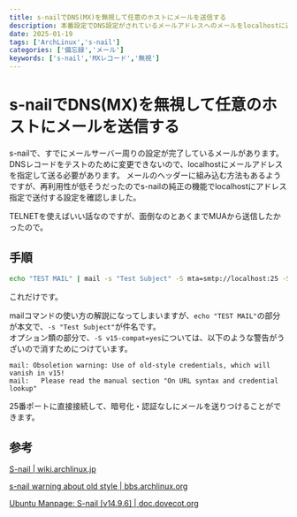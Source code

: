 ```yaml
---
title: s-nailでDNS(MX)を無視して任意のホストにメールを送信する
description: 本番設定でDNS設定がされているメールアドレスへのメールをlocalhostに送信したかったのです
date: 2025-01-19
tags: ['ArchLinux','s-nail']
categories: ['備忘録','メール']
keywords: ['s-nail','MXレコード','無視']
---
```


# s-nailでDNS(MX)を無視して任意のホストにメールを送信する

s-nailで、すでにメールサーバー周りの設定が完了しているメールがあります。DNSレコードをテストのために変更できないので、localhostにメールアドレスを指定して送る必要があります。
メールのヘッダーに組み込む方法もあるようですが、再利用性が低そうだったのでs-nailの純正の機能でlocalhostにアドレス指定で送付する設定を確認しました。

TELNETを使えばいい話なのですが、面倒なのとあくまでMUAから送信したかったので。

## 手順

```sh
echo "TEST MAIL" | mail -s "Test Subject" -S mta=smtp://localhost:25 -S smtp-auth=none -S v15-compat=yes  user@domain.tld
```

これだけです。

mailコマンドの使い方の解説になってしまいますが、`echo "TEST MAIL"`の部分が本文で、`-s "Test Subject"`が件名です。  
オプション類の部分で、`-S v15-compat=yes`については、以下のような警告がうざいので消すためにつけています。

```
mail: Obsoletion warning: Use of old-style credentials, which will vanish in v15!
mail:   Please read the manual section "On URL syntax and credential lookup"
```

25番ポートに直接接続して、暗号化・認証なしにメールを送りつけることができます。


## 参考

[S-nail | wiki.archlinux.jp](https://wiki.archlinux.jp/index.php/S-nail)

[s-nail warning about old style | bbs.archlinux.org](https://bbs.archlinux.org/viewtopic.php?id=252939)

[Ubuntu Manpage: S-nail [v14.9.6] | doc.dovecot.org](https://manpages.ubuntu.com/manpages/bionic/man1/s-nail.1.html)
